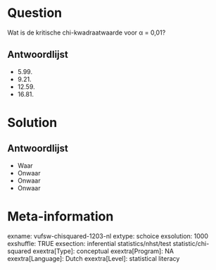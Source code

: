 Question
========
Wat is de kritische chi-kwadraatwaarde voor α = 0,01?

Antwoordlijst
----------
* 5.99.
* 9.21.
* 12.59.
* 16.81.  

Solution
========

Antwoordlijst
----------
* Waar
* Onwaar
* Onwaar
* Onwaar

Meta-information
================
exname: vufsw-chisquared-1203-nl
extype: schoice
exsolution: 1000
exshuffle: TRUE
exsection: inferential statistics/nhst/test statistic/chi-squared
exextra[Type]: conceptual
exextra[Program]: NA
exextra[Language]: Dutch
exextra[Level]: statistical literacy

